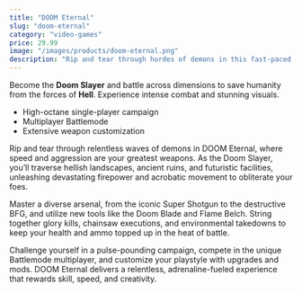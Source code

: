 ```yaml
---
title: "DOOM Eternal"
slug: "doom-eternal"
category: "video-games"
price: 29.99
image: "/images/products/doom-eternal.png"
description: "Rip and tear through hordes of demons in this fast-paced FPS."
---
```


Become the **Doom Slayer** and battle across dimensions to save humanity from the forces of **Hell**.
Experience intense combat and stunning visuals.

- High-octane single-player campaign
- Multiplayer Battlemode
- Extensive weapon customization

Rip and tear through relentless waves of demons in DOOM Eternal, where speed and aggression are your greatest weapons. As the Doom Slayer, you’ll traverse hellish landscapes, ancient ruins, and futuristic facilities, unleashing devastating firepower and acrobatic movement to obliterate your foes.

Master a diverse arsenal, from the iconic Super Shotgun to the destructive BFG, and utilize new tools like the Doom Blade and Flame Belch. String together glory kills, chainsaw executions, and environmental takedowns to keep your health and ammo topped up in the heat of battle.

Challenge yourself in a pulse-pounding campaign, compete in the unique Battlemode multiplayer, and customize your playstyle with upgrades and mods. DOOM Eternal delivers a relentless, adrenaline-fueled experience that rewards skill, speed, and creativity.
